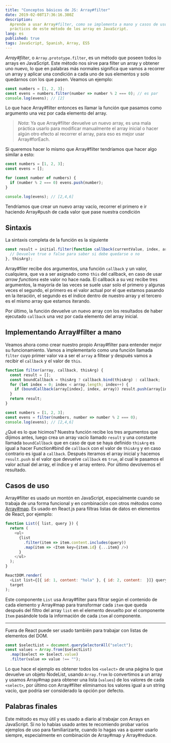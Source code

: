 ```yaml
---
title: "Conceptos básicos de JS: Array#filter"
date: 2019-02-08T17:36:16.380Z
description:
  Aprende a usar Array#filter, como se implementa a mano y casos de uso
  prácticos de este método de los array en JavaScript.
lang: es
published: true
tags: JavaScript, Spanish, Array, ES5
---
```


_Array#filter_, o `Array.prototype.filter`, es un método que poseen todos lo
arrays en JavaScript. Este método nos sirve para filter un array y obtener uno
nuevo, lo que en palabras más normales significa que vamos a recorrer un array y
aplicar una condición a cada uno de sus elementos y solo quedarnos con los que
pasen. Veamos un ejemplo:

```js
const numbers = [1, 2, 3];
const evens = numbers.filter(number => number % 2 === 0); // es par
console.log(evens); // [2]
```

Lo que hace Array#filter entonces es llamar la función que pasamos como
argumento una vez por cada elemento del array.

> _Nota_: Ya que Array#filter devuelve un nuevo array, es una mala práctica
> usarlo para modificar manualmente el array inicial o hacer algún otro efecto
> al recorrer el array, para eso es mejor usar Array#forEach.

Si queremos hacer lo mismo que Array#filter tendríamos que hacer algo similar a
esto:

```js
const numbers = [1, 2, 3];
const evens = [];

for (const number of numbers) {
  if (number % 2 === 0) evens.push(number);
}

console.log(evens); // [2,4,6]
```

Tendríamos que crear un nuevo array vacío, recorrer el primero e ir haciendo
Array#push de cada valor que pase nuestra condición

## Sintaxis

La sintaxis completa de la función es la siguiente

```js
const result = initial.filter(function callback(currentValue, index, array) {
  // Devuelve true o false para saber si debe quedarse o no
}, thisArg);
```

Array#filer recibe dos argumentos, una función `callback` y un valor,
cualquiera, que va a ser asignado como `this` del callback, en caso de usar
_arrow functions_ este valor no hace nada. El callback a su vez recibe tres
argumentos, la mayoría de las veces se suele usar solo el primero y algunas
veces el segundo, el primero es el valor actual por el que estamos pasando en la
iteración, el segundo es el índice dentro de nuestro array y el tercero es el
mismo array que estamos iterando.

Por último, la función devuelve un nuevo array con los resultados de haber
ejecutado `callback` una vez por cada elemento del array inicial.

## Implementando Array#filter a mano

Veamos ahora como crear nuestro propio Array#filter para entender mejor su
funcionamiento. Vamos a implementarlo como una función llamada `filter` cuyo
primer valor va a ser el `array` a filtear y después vamos a recibir el
`callback` y el valor de `this`.

```js
function filter(array, callback, thisArg) {
  const result = [];
  const boundCallback = thisArg ? callback.bind(thisArg) : callback;
  for (let index = 0; index < array.length; index++) {
    if (boundCallback(array[index], index, array)) result.push(array[index]);
  }
  return result;
}

const numbers = [1, 2, 3];
const evens = filter(numbers, number => number % 2 === 0);
console.log(evens); // [2,4,6]
```

¿Qué es lo que hicimos? Nuestra función recibe los tres argumentos que dijimos
antes, luego crea un array vacío llamado `result` y una constante llamada
`boundCallback` que en caso de que se haya definido `thisArg` es igual a hacer
Function#bind de `callback` con el valor de `thisArg` y en caso contrario es
igual a `callback`. Después iteramos el array inicial y hacemos `result.push` si
el valor que devuelve `callback` es `true`, al cual le pasamos el valor actual
del array, el índice y el array entero. Por último devolvemos el resultado.

## Casos de uso

Array#filter es usado un montón en JavaScript, especialmente cuando se trabaja
de una forma funcional y en combinación con otros métodos como
[Array#map](/articles/js-basics/array-prototype-filter). Es usado en React.js
para filtras listas de datos en elementos de React, por ejemplo:

```js
function List({ list, query }) {
  return (
    <ul>
      {list
        .filter(item => item.content.includes(query))
        .map(item => <Item key={item.id} {...item} />)
      }
    </ul>
  );
}

ReactDOM.render(
  <List list={[{ id: 1, content: "hola" }, { id: 2, content:  }]} query="hola" />,
  target
);
```

Este componente `List` usa Array#filter para filtrar según el contenido de cada
elemento y Array#map para transformar cada `item` que queda después del filtro
del array `list` en el elemento devuelto por el componente `Item` pasándole toda
la información de cada `item` al componente.

---

Fuera de React puede ser usado también para trabajar con listas de elementos del
DOM.

```js
const $selectList = document.querySelectorAll("select");
const values = Array.from($selectList)
  .map($select => $select.value)
  .filter(value => value !== "");
```

Lo que hace el ejemplo es obtener todos los `<select>` de una página lo que
devuelve un objeto NodeList, usando `Array.from` lo convertimos a un array y
usamos Array#map para obtener una lista (`values`) de los valores de cada
`<select>`, por último con Array#filter eliminamos los valores igual a un string
vacío, que podría ser considerado la opción por defecto.

## Palabras finales

Este método es muy útil y es usado a diario al trabajar con Arrays en
JavaScript. Si no lo habías usado antes te recomiendo probar varios ejemplos de
uso para familiarizarte, cuando lo hagas vas a querer usarlo siempre,
especialmente en combinación de Array#map y Array#reduce.
